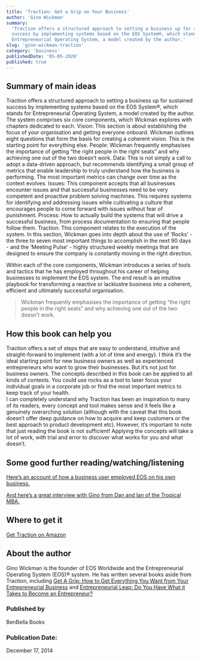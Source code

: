 ```yaml
---
title: 'Traction: Get a Grip on Your Business'
author: 'Gino Wickman'
summary:
  'Traction offers a structured approach to setting a business up for sustained
  success by implementing systems based on the EOS System®, which stands for
  Entrepreneurial Operating System, a model created by the author.'
slug: 'gino-wickman-traction'
category: 'business'
publishedDate: '05-05-2020'
published: true
---
```


## Summary of main ideas

Traction offers a structured approach to setting a business up for sustained
success by implementing systems based on the EOS System®, which stands for
Entrepreneurial Operating System, a model created by the author. The system
comprises six core components, which Wickman explores with chapters dedicated to
each. Vision: This section is about establishing the focus of your organisation
and getting everyone onboard. Wickman outlines eight questions that form the
basis for creating a coherent vision. This is the starting point for everything
else. People: Wickman frequently emphasises the importance of getting “the right
people in the right seats” and why achieving one out of the two doesn’t work.
Data: This is not simply a call to adopt a data-driven approach, but recommends
identifying a small group of metrics that enable leadership to truly understand
how the business is performing. The most important metrics can change over time
as the context evolves. Issues: This component accepts that all businesses
encounter issues and that successful businesses need to be very competent and
proactive problem solving machines. This requires systems for identifying and
addressing issues while cultivating a culture that encourages people to come
forward with issues without fear of punishment. Process: How to actually build
the systems that will drive a successful business, from process documentation to
ensuring that people follow them. Traction: This component relates to the
execution of the system. In this section, Wickman goes into depth about the use
of ‘Rocks’ - the three to seven most important things to accomplish in the next
90 days - and the ‘Meeting Pulse’ - highly structured weekly meetings that are
designed to ensure the company is constantly moving in the right direction.

Within each of the core components, Wickman introduces a series of tools and
tactics that he has employed throughout his career of helping businesses to
implement the EOS system. The end result is an intuitive playbook for
transforming a reactive or lacklustre business into a coherent, efficient and
ultimately successful organisation.

> Wickman frequently emphasises the importance of getting “the right people in
> the right seats” and why achieving one out of the two doesn’t work.

## How this book can help you

Traction offers a set of steps that are easy to understand, intuitive and
straight-forward to implement (with a lot of time and energy). I think it’s the
ideal starting point for new business owners as well as experienced
entrepreneurs who want to grow their businesses. But it’s not just for business
owners. The concepts described in this book can be applied to all kinds of
contexts. You could use rocks as a tool to laser focus your individual goals in
a corporate job or find the most important metrics to keep track of your
health.  
I can completely understand why Traction has been an inspiration to many of its
readers, every concept and tool makes sense and it feels like a genuinely
overarching solution (although with the caveat that this book doesn’t offer deep
guidance on how to acquire and keep customers or the best approach to product
development etc). However, it’s important to note that just reading the book is
not sufficient! Applying the concepts will take a lot of work, with trial and
error to discover what works for you and what doesn’t.

## Some good further reading/watching/listening

[Here’s an account of how a business user employed EOS on his own business.](https://www.youtube.com/watch?v=AURv58LHTrI)

[And here’s a great interview with Gino from Dan and Ian of the Tropical MBA.](https://www.tropicalmba.com/entrepreneurial-leap-gino-wickman/)

## Where to get it

[Get Traction on Amazon](https://www.amazon.com/Traction-Get-Grip-Your-Business/dp/1936661837/ref=sr_1_1?crid=16NSI2VLYOP3M&dchild=1&keywords=traction+wickman&qid=1591353181&sprefix=traction+wick%2Caps%2C310&sr=8-1)

## About the author

Gino Wickman is the founder of EOS Worldwide and the Entrepreneurial Operating
System (EOS)® system. He has written several books aside from Traction,
including
[Get A Grip: How to Get Everything You Want from Your Entrepreneurial Business](https://www.amazon.com/Get-Grip-Everything-Entrepreneurial-Business/dp/1939529824/ref=sr_1_1?crid=2G899G1W8TH8O&dchild=1&keywords=getagrip&qid=1591362469&sprefix=get+a+grip%2Caps%2C479&sr=8-1)
and
[Entrepreneurial Leap: Do You Have What it Takes to Become an Entrepreneur?](https://www.amazon.com/Leap-Have-Takes-Become-Entrepreneur/dp/1948836815/ref=sr_1_2?crid=1DL324LX3H3B8&dchild=1&keywords=gino+wickman&qid=1591362495&sprefix=gino+w%2Caps%2C310&sr=8-2)

### Published by

BenBella Books

### Publication Date:

December 17, 2014
